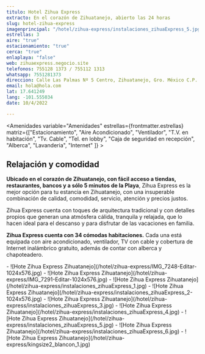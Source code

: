 ```yaml
---
titulo: Hotel Zihua Express
extracto: En el corazón de Zihuatanejo, abierto las 24 horas
slug: hotel-zihua-express
imagenprincipal: "/hotel/zihua-express/instalaciones_zihuaExpress_5.jpg"
estrellas: 3
aire: "true"
estacionamiento: "true"
cerca: "true"
enlaplaya: "false"
web: zihuaexpress.negocio.site
telefonos: 755128 1373 / 755112 1313
whatsapp: 7551281373
direccion: Calle Las Palmas Nº 5 Centro, Zihuatanejo, Gro. México C.P. 40880
email: hola@hola.com
lat: 17.641249
lang: -101.555034
date: 10/4/2022

---
```


<Amenidades variable="Amenidades" estrellas={frontmatter.estrellas} matriz={["Estacionamiento", "Aire Acondicionado", "Ventilador", "T.V. en habitación", "Tv. Cable", "Tel. en lobby", "Caja de seguridad en recepción", "Alberca", "Lavanderia", "Internet" ]} > 


## Relajación y comodidad

**Ubicado en el corazón de Zihuatanejo, con fácil acceso a tiendas, restaurantes, bancos y a sólo 5 minutos de la Playa**, Zihua Express es la mejor opción para tu estancia en Zihuatanejo, con una insuperable combinación de calidad, comodidad, servicio, atención y precios justos.

Zihua Express cuenta con toques de arquitectura tradicional y con detalles propios que generan una atmósfera cálida, tranquila y relajada, que lo hacen ideal para el descanso y para disfrutar de las vacaciones en familia.  

**Zihua Express cuenta con 34 cómodas habitaciones.** Cada una está equipada con aire acondicionado, ventilador, TV con cable y cobertura de Internet inalámbrico gratuito, además de contar con alberca y chapoteadero.  

</Amenidades>

<Galeria>
- ![Hote Zihua Express Zihuatanejo](/hotel/zihua-express/IMG_7248-Editar-1024x576.jpg)
- ![Hote Zihua Express Zihuatanejo](/hotel/zihua-express/IMG_7291-Editar-1024x576.jpg)
- ![Hote Zihua Express Zihuatanejo](/hotel/zihua-express/instalaciones_zihuaExpress_1.jpg)
- ![Hote Zihua Express Zihuatanejo](/hotel/zihua-express/instalaciones_zihuaExpress_2-1024x576.jpg)
- ![Hote Zihua Express Zihuatanejo](/hotel/zihua-express/instalaciones_zihuaExpress_3.jpg)
- ![Hote Zihua Express Zihuatanejo](/hotel/zihua-express/instalaciones_zihuaExpress_4.jpg)
- ![Hote Zihua Express Zihuatanejo](/hotel/zihua-express/instalaciones_zihuaExpress_5.jpg)
- ![Hote Zihua Express Zihuatanejo](/hotel/zihua-express/instalaciones_zihuaExpress_6.jpg)
- ![Hote Zihua Express Zihuatanejo](/hotel/zihua-express/kingsize2_blancon_1.jpg)
</Galeria>